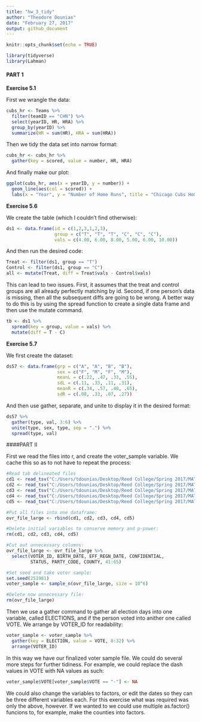 ```yaml
---
title: "hw_3_tidy"
author: "Theodore Dounias"
date: "February 27, 2017"
output: github_document
---
```


```r
knitr::opts_chunk$set(echo = TRUE)
```

```r
library(tidyverse)
library(Lahman)
```

#### PART 1

**Exercise 5.1**

First we wrangle the data:
```r
cubs_hr <- Teams %>%
  filter(teamID == "CHN") %>%
  select(yearID, HR, HRA) %>%
  group_by(yearID) %>%
  summarize(HR = sum(HR), HRA = sum(HRA))
```
Then we tidy the data set into narrow format:
```r
cubs_hr <- cubs_hr %>% 
  gather(key = scored, value = number, HR, HRA)
```
And finally make our plot:
```r
ggplot(cubs_hr, aes(x = yearID, y = number)) +
  geom_line(aes(col = scored)) +
  labs(x = "Year", y = "Number of Home Runs", title = "Chicago Cubs Home Runs 1876 to 2015")

```

**Exercise 5.6**

We create the table (which I couldn't find otherwise):
```r
ds1 <- data.frame(id = c(1,2,3,1,2,3), 
                  group = c("T", "T", "T", "C", "C", "C"), 
                  vals = c(4.00, 6.00, 8.00, 5.00, 6.00, 10.00))

```
And then run the desired code:
```r
Treat <- filter(ds1, group == "T")
Control <- filter(ds1, group == "C")
all <- mutate(Treat, diff = Treat$vals - Control$vals)
```
This can lead to two issues. First, it assumes that the treat and control groups are all already perfectly matching by id. Second, if one person's data is missing, then all the subsequent diffs are going to be wrong. A better way to do this is by using the spread function to create a single data frame and then use the mutate command.
```r
tb <- ds1 %>%
  spread(key = group, value = vals) %>%
  mutate(diff = T - C)
```

**Exercise 5.7**

We first create the dataset:
```r
ds57 <- data.frame(grp = c("A", "A", "B", "B"),
                   sex = c("F", "M", "F", "M"),
                   meanL = c(.22, .47, .33, .55),
                   sdL = c(.11, .33, .11, .31),
                   meanR = c(.34, .57, .40, .65),
                   sdR = c(.08, .33, .07, .27))
```
And then use gather, separate, and unite to display it in the desired format:
```r
ds57 %>%
  gather(type, val, 3:6) %>%
  unite(type, sex, type, sep = ".") %>%
  spread(type, val)
```


####PART II

First we read the files into r, and create the voter_sample variable. We cache this so as to not have to repeat the process:
```r
#Read tab delineated files
cd1 <- read_tsv("C:/Users/tdounias/Desktop/Reed College/Spring 2017/MATH 241/Repositories/theodore_dounias/hw_3_tidy/data/CD1_VoterHistory_Jan2017.txt")
cd2 <- read_tsv("C:/Users/tdounias/Desktop/Reed College/Spring 2017/MATH 241/Repositories/theodore_dounias/hw_3_tidy/data/CD2_VoterHistory_Jan2017.txt")
cd3 <- read_tsv("C:/Users/tdounias/Desktop/Reed College/Spring 2017/MATH 241/Repositories/theodore_dounias/hw_3_tidy/data/CD3_VoterHistory_Jan2017.txt")
cd4 <- read_tsv("C:/Users/tdounias/Desktop/Reed College/Spring 2017/MATH 241/Repositories/theodore_dounias/hw_3_tidy/data/CD4_VoterHistory_Jan2017.txt")
cd5 <- read_tsv("C:/Users/tdounias/Desktop/Reed College/Spring 2017/MATH 241/Repositories/theodore_dounias/hw_3_tidy/data/CD5_VoterHistory_Jan2017.txt")

#Put all files into one dataframe:
ovr_file_large <- rbind(cd1, cd2, cd3, cd4, cd5)

#Delete initial variables to conserve memory and p-power:
rm(cd1, cd2, cd3, cd4, cd5)

#Cut out unnecessary columns:
ovr_file_large <- ovr_file_large %>%
  select(VOTER_ID, BIRTH_DATE, EFF_REGN_DATE, CONFIDENTIAL, 
         STATUS, PARTY_CODE, COUNTY, 41:65)

#Set seed and take voter sample:
set.seed(251981)
voter_sample <- sample_n(ovr_file_large, size = 10^6)

#Delete now unnecessary file:
rm(ovr_file_large)
```

Then we use a gather command to gather all election days into one variable, called ELECTIONS, and if the person voted into anither one called VOTE. We arrange by VOTER_ID for readability:
```r
voter_sample <- voter_sample %>%
  gather(key = ELECTION, value = VOTE, 8:32) %>%
  arrange(VOTER_ID)
```

In this way we have our finalized voter sample file. We could do several more steps for further tidiness. For example, we could replace the dash values in VOTE with NA values as such:
```r
voter_sample$VOTE[voter_sample$VOTE == "-"] <- NA
```
We could also change the variables to factors, or edit the dates so they can be three different variables each. For this exercise what was required was only the above, however. If we wanted to we could use multiple as.factor() funcions to, for example, make the counties into factors. 






